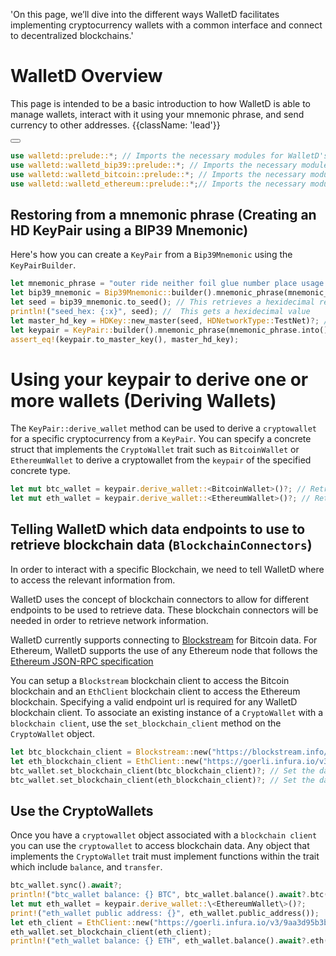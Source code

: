   'On this page, we’ll dive into the different ways WalletD facilitates implementing cryptocurrency wallets with a common interface and connect to decentralized blockchains.'

# WalletD Overview

 This page is intended to be a basic introduction to how WalletD is able to manage wallets, interact with it using your mnemonic phrase, and send currency to other addresses. {{className: 'lead'}}

<div className="not-prose">
  <Button
    href="/quickstart/#notes-on-following-the-guides"
    variant="text"
    arrow="right"
    children="Notes on following the guide examples"
  />
</div>

```rust {{ title: 'Imports needed for this section' }}
use walletd::prelude::*; // Imports the necessary modules for WalletD's core functionality
use walletd::walletd_bip39::prelude::*; // Imports the necessary modules to work with BIP39 
use walletd::walletd_bitcoin::prelude::*; // Imports the necessary modules for Bitcoin
use walletd::walletd_ethereum::prelude::*;// Imports the necessary modules for Ethereum
```

## Restoring from a mnemonic phrase (Creating an HD KeyPair using a BIP39 Mnemonic)

Here's how you can create a `KeyPair` from a `Bip39Mnemonic` using the `KeyPairBuilder`.

```rust {{ title: 'Example' }}
let mnemonic_phrase = "outer ride neither foil glue number place usage ball shed dry point"; // Store our mnemonic phrase in a string
let bip39_mnemonic = Bip39Mnemonic::builder().mnemonic_phrase(mnemonic_phrase).build()?; // Attempt to use the BIP39 Mnemonic Builder to restore from your phrase
let seed = bip39_mnemonic.to_seed(); // This retrieves a hexidecimal representation of your mnemonic phrase
println!("seed_hex: {:x}", seed); //  This gets a hexidecimal value 
let master_hd_key = HDKey::new_master(seed, HDNetworkType::TestNet)?; // Creates an instance of an HDKey
let keypair = KeyPair::builder().mnemonic_phrase(mnemonic_phrase.into()).network_type(HDNetworkType::TestNet).build()?; // Derives a keypair from your master key
assert_eq!(keypair.to_master_key(), master_hd_key);
 ```

 # Using your keypair to derive one or more wallets (Deriving Wallets)

The ``KeyPair::derive_wallet`` method can be used to derive a `cryptowallet` for a specific cryptocurrency from a `KeyPair`.
You can specify a concrete struct that implements the `CryptoWallet` trait such as `BitcoinWallet`  or `EthereumWallet` to derive a cryptowallet from the `keypair` of the specified concrete type.

```rust {{ title: 'Example' }}
let mut btc_wallet = keypair.derive_wallet::<BitcoinWallet>()?; // Retrieve an instance of a Bitcoin wallet
let mut eth_wallet = keypair.derive_wallet::<EthereumWallet>()?; // Retrieve an instance of an Ethereum wallet
```

 ## Telling WalletD which data endpoints to use to retrieve blockchain data (`BlockchainConnectors`)

In order to interact with a specific Blockchain, we need to tell WalletD where to access the relevant information from. 

WalletD uses the concept of blockchain connectors to allow for different endpoints to be used to retrieve data. These blockchain connectors will be needed in order to retrieve network information. 
 
WalletD currently supports connecting to [Blockstream](https://github.com/Blockstream/esplora/blob/master/API.md) for Bitcoin data. For Ethereum, WalletD supports the use of any Ethereum node that follows the [Ethereum JSON-RPC specification](https://ethereum.org/en/developers/docs/apis/json-rpc/)

You can setup a `Blockstream` blockchain client to access the Bitcoin blockchain and an `EthClient` blockchain client to access the Ethereum blockchain.
Specifying a valid endpoint url is required for any WalletD blockchain client.
To associate an existing instance of a `CryptoWallet` with a `blockchain client`, use the ``set_blockchain_client`` method on the `CryptoWallet` object.

```rust {{ title: 'Associating a wallet with a specific blockchain data source' }}
let btc_blockchain_client = Blockstream::new("https://blockstream.info/testnet/api")?; // Create a BTC blockchain connector
let eth_blockchain_client = EthClient::new("https://goerli.infura.io/v3/9aa3d95b3bc440fa88ea12eaa4456161")?; // Create an ETH blockchain connector
btc_wallet.set_blockchain_client(btc_blockchain_client)?; // Set the data source for this wallet by telling it which connector to use
btc_wallet.set_blockchain_client(eth_blockchain_client)?; // Set the data source for this wallet by telling it which connector to use
```

## Use the CryptoWallets
Once you have a `cryptowallet` object associated with a `blockchain client` you can use the `cryptowallet` to access blockchain data.
Any object that implements the `CryptoWallet` trait must implement functions within the trait which include ``balance``, and ``transfer``.

```rust {{ title: 'Example' }}
btc_wallet.sync().await?;
println!("btc_wallet balance: {} BTC", btc_wallet.balance().await?.btc());
let mut eth_wallet = keypair.derive_wallet::\<EthereumWallet\>()?;
print!("eth_wallet public address: {}", eth_wallet.public_address());
let eth_client = EthClient::new("https://goerli.infura.io/v3/9aa3d95b3bc440fa88ea12eaa4456161")?;
eth_wallet.set_blockchain_client(eth_client);
println!("eth_wallet balance: {} ETH", eth_wallet.balance().await?.eth());
```
